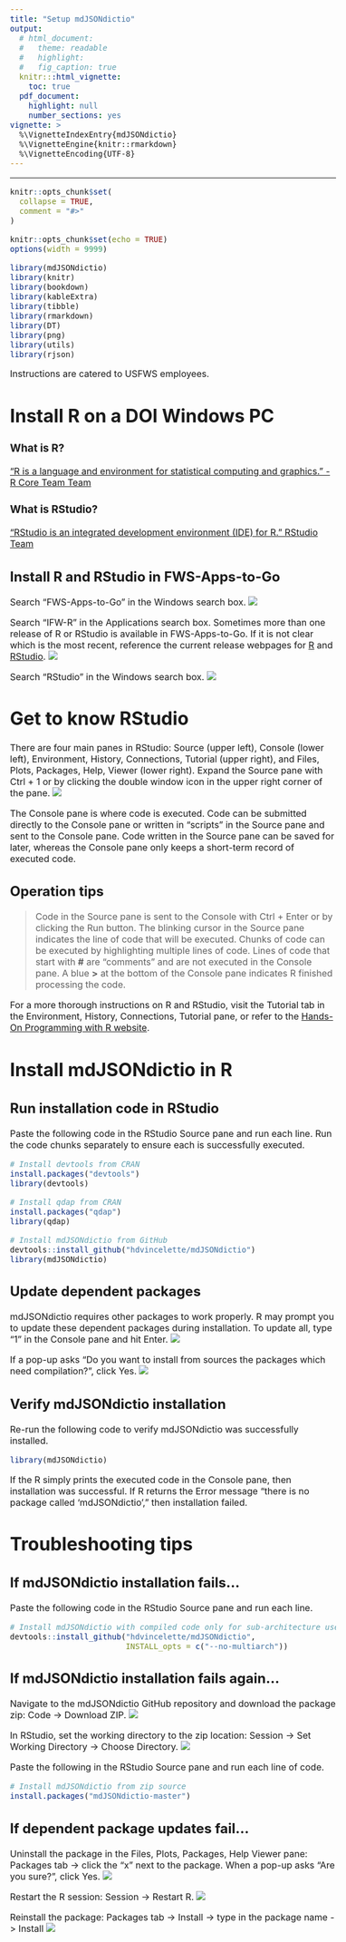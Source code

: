 ```yaml
---
title: "Setup mdJSONdictio"
output: 
  # html_document:
  #   theme: readable
  #   highlight:
  #   fig_caption: true
  knitr:::html_vignette:
    toc: true
  pdf_document:
    highlight: null
    number_sections: yes
vignette: >
  %\VignetteIndexEntry{mdJSONdictio}
  %\VignetteEngine{knitr::rmarkdown}
  %\VignetteEncoding{UTF-8}
---
```

<style type="text/css">
  body{
  font-size: 12pt;
}
</style>
---

```r
knitr::opts_chunk$set(
  collapse = TRUE,
  comment = "#>"
)
```

```r
knitr::opts_chunk$set(echo = TRUE)
options(width = 9999)

library(mdJSONdictio)
library(knitr)
library(bookdown)
library(kableExtra)
library(tibble)
library(rmarkdown)
library(DT)
library(png)
library(utils)
library(rjson)
```


Instructions are catered to USFWS employees.


# Install R on a DOI Windows PC

### What is R?
["R is a language and environment for statistical computing and graphics." - R Core Team Team](https://www.r-project.org/about.html)

### What is RStudio? 
["RStudio is an integrated development environment (IDE) for R." RStudio Team](https://www.rstudio.com/products/rstudio/)

## Install R and RStudio in FWS-Apps-to-Go

Search "FWS-Apps-to-Go" in the Windows search box.
![](https://github.com/hdvincelette/mdJSONdictio/raw/master/man/figures/FWS_Apps_Search.png)

Search “IFW-R” in the Applications search box. Sometimes more than one release of R or RStudio is available in FWS-Apps-to-Go. If it is not clear which is the most recent, reference the current release webpages for [R](https://cran.r-project.org/bin/windows/base/) and [RStudio](https://www.rstudio.com/products/rstudio/download/).
![](https://github.com/hdvincelette/mdJSONdictio/raw/master/man/figures/Install_R.png)

Search "RStudio" in the Windows search box.
![](https://github.com/hdvincelette/mdJSONdictio/raw/master/man/figures/RStudio_Search.png)

# Get to know RStudio

There are four main panes in RStudio: Source (upper left), Console (lower left), Environment, History, Connections, Tutorial (upper right), and Files, Plots, Packages, Help, Viewer (lower right). Expand the Source pane with Ctrl + 1 or by clicking the double window icon in the upper right corner of the pane.
![](https://github.com/hdvincelette/mdJSONdictio/raw/master/man/figures/RStudio_Open.png)

The Console pane is where code is executed. Code can be submitted directly to the Console pane or written in "scripts" in the Source pane and sent to the Console pane. Code written in the Source pane can be saved for later, whereas the Console pane only keeps a short-term record of executed code. 

## Operation tips

> Code in the Source pane is sent to the Console with Ctrl + Enter or by clicking the Run button.
> The blinking cursor in the Source pane indicates the line of code that will be executed. Chunks of code can be executed by highlighting multiple lines of code.
> Lines of code that start with **#** are "comments" and are not executed in the Console pane.
> A blue **>** at the bottom of the Console pane indicates R finished processing the code.

For a more thorough instructions on R and RStudio, visit the Tutorial tab in the Environment, History, Connections, Tutorial pane, or refer to the [Hands-On Programming with R website](https://rstudio-education.github.io/hopr/).


# Install mdJSONdictio in R

## Run installation code in RStudio

Paste the following code in the RStudio Source pane and run each line. Run the code chunks separately to ensure each is successfully executed.

```r
# Install devtools from CRAN
install.packages("devtools")
library(devtools)

# Install qdap from CRAN
install.packages("qdap")
library(qdap)

# Install mdJSONdictio from GitHub
devtools::install_github("hdvincelette/mdJSONdictio")
library(mdJSONdictio)
```

## Update dependent packages

mdJSONdictio requires other packages to work properly. R may prompt you to update these dependent packages during installation. To update all, type "1" in the Console pane and hit Enter.
![](https://github.com/hdvincelette/mdJSONdictio/raw/master/man/figures/RStudio_Package_Update.png)

If a pop-up asks “Do you want to install from sources the packages which need compilation?”, click Yes.
![](https://github.com/hdvincelette/mdJSONdictio/raw/master/man/figures/RStudio_Package_Update_2.png)

## Verify mdJSONdictio installation

Re-run the following code to verify mdJSONdictio was successfully installed.

```r
library(mdJSONdictio)
```

If the R simply prints the executed code in the Console pane, then installation was successful. If R returns the Error message “there is no package called ‘mdJSONdictio’,” then installation failed. 

# Troubleshooting tips

## If mdJSONdictio installation fails...

Paste the following code in the RStudio Source pane and run each line.

```r
# Install mdJSONdictio with compiled code only for sub-architecture used by R CMD INSTALL
devtools::install_github("hdvincelette/mdJSONdictio",
                         INSTALL_opts = c("--no-multiarch"))
```
                         
                         
## If mdJSONdictio installation fails again...

Navigate to the mdJSONdictio GitHub repository and download the package zip: Code -> Download ZIP.
![](https://github.com/hdvincelette/mdJSONdictio/raw/master/man/figures/GitHub_Repo.png)

In RStudio, set the working directory to the zip location: Session -> Set Working Directory -> Choose Directory.
![](https://github.com/hdvincelette/mdJSONdictio/raw/master/man/figures/RStudio_setwd.png)

Paste the following in the RStudio Source pane and run each line of code.

```r
# Install mdJSONdictio from zip source
install.packages("mdJSONdictio-master")
```

## If dependent package updates fail…

Uninstall the package in the Files, Plots, Packages, Help Viewer pane: Packages tab -> click the "x" next to the package. When a pop-up asks "Are you sure?", click Yes.
![](https://github.com/hdvincelette/mdJSONdictio/raw/master/man/figures/RStudio_Unattach_Package.png)

Restart the R session: Session -> Restart R.
![](https://github.com/hdvincelette/mdJSONdictio/raw/master/man/figures/RStudio_Restart.png)

Reinstall the package: Packages tab -> Install -> type in the package name -> Install
![](https://github.com/hdvincelette/mdJSONdictio/raw/master/man/figures/RStudio_Package_Install.png)


